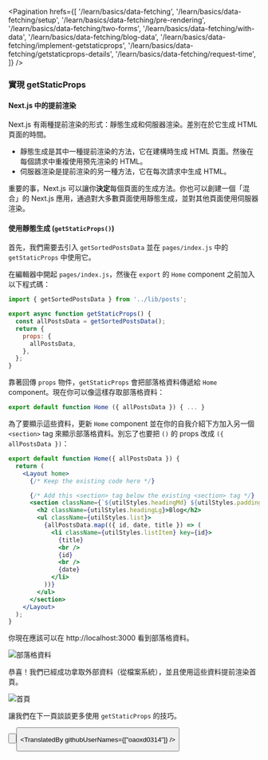 
<Pagination
  hrefs={[
    '/learn/basics/data-fetching',
    '/learn/basics/data-fetching/setup',
    '/learn/basics/data-fetching/pre-rendering',
    '/learn/basics/data-fetching/two-forms',
    '/learn/basics/data-fetching/with-data',
    '/learn/basics/data-fetching/blog-data',
    '/learn/basics/data-fetching/implement-getstaticprops',
    '/learn/basics/data-fetching/getstaticprops-details',
    '/learn/basics/data-fetching/request-time',
  ]}
/>

### 實現 getStaticProps

#### Next.js 中的提前渲染 

Next.js 有兩種提前渲染的形式：靜態生成和伺服器渲染。差別在於它生成 HTML 頁面的時間。

- 靜態生成是其中一種提前渲染的方法，它在建構時生成 HTML 頁面。然後在每個請求中重複使用預先渲染的 HTML。
- 伺服器渲染是提前渲染的另一種方法，它在每次請求中生成 HTML。

重要的事，Next.js 可以讓你**決定**每個頁面的生成方法。你也可以創建一個「混合」的 Next.js 應用，通過對大多數頁面使用靜態生成，並對其他頁面使用伺服器渲染。

#### 使用靜態生成 (`getStaticProps()`)

首先，我們需要去引入 `getSortedPostsData` 並在 `pages/index.js` 中的 `getStaticProps` 中使用它。

在編輯器中開起 `pages/index.js`，然後在 `export` 的 `Home` component 之前加入以下程式碼：

```jsx
import { getSortedPostsData } from '../lib/posts';

export async function getStaticProps() {
  const allPostsData = getSortedPostsData();
  return {
    props: {
      allPostsData,
    },
  };
}
```

靠著回傳 `props` 物件，`getStaticProps` 會把部落格資料傳遞給 `Home` component。現在你可以像這樣存取部落格資料：

```jsx
export default function Home ({ allPostsData }) { ... }
```

為了要顯示這些資料，更新 `Home` component 並在你的自我介紹下方加入另一個 `<section>` tag 來顯示部落格資料。別忘了也要把 `()` 的 props 改成 `({ allPostsData })`：

```jsx
export default function Home({ allPostsData }) {
  return (
    <Layout home>
      {/* Keep the existing code here */}

      {/* Add this <section> tag below the existing <section> tag */}
      <section className={`${utilStyles.headingMd} ${utilStyles.padding1px}`}>
        <h2 className={utilStyles.headingLg}>Blog</h2>
        <ul className={utilStyles.list}>
          {allPostsData.map(({ id, date, title }) => (
            <li className={utilStyles.listItem} key={id}>
              {title}
              <br />
              {id}
              <br />
              {date}
            </li>
          ))}
        </ul>
      </section>
    </Layout>
  );
}
```
你現在應該可以在 http://localhost:3000 看到部落格資料。

![部落格資料](https://nextjs.org/static/images/learn/data-fetching/blog-data.png '部落格資料')

恭喜！我們已經成功拿取外部資料（從檔案系統），並且使用這些資料提前渲染首頁。

![首頁](https://nextjs.org/static/images/learn/data-fetching/index-page.png '首頁')

讓我們在下一頁談談更多使用 `getStaticProps` 的技巧。

<Button
  content="返回上一頁 ←"
  url="/learn/basics/data-fetching/blog-data"
  basicStyle="text-white bg-[#0070f3]"
  hoverStyle="hover:opacity-90"
/>

<Button
  content="前往下一頁 →"
  url="/learn/basics/data-fetching/getstaticprops-details"
  basicStyle="text-white bg-[#0070f3]"
  hoverStyle="hover:opacity-90"
/>

<TranslatedBy githubUserNames={["oaoxd0314"]} />